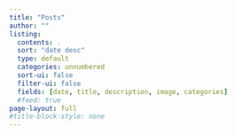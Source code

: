 ```yaml
---
title: "Posts"
author: ""
listing:
  contents: .
  sort: "date desc"
  type: default
  categories: unnumbered
  sort-ui: false
  filter-ui: false
  fields: [date, title, description, image, categories]
  #feed: true
page-layout: full
#title-block-style: none
---
```



